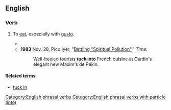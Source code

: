 ==English==

===Verb===
{{en-verb|*}}

# {{lb|en|transitive}} To [[eat]], especially with [[gusto]].
#* {{quote-text|en|year=1839|author=[[w:Charles_Dickens|Charles Dickens]]|title=Nicholas Nickleby|chapter=39|passage=If you'll just let little Wackford '''tuck into''' something fat, I'll be obliged to you.}}
#* '''1983''' Nov. 28, Pico Iyer, "[https://web.archive.org/web/20081222021147/http://www.time.com/time/magazine/article/0,9171,926379,00.html Battling "Spiritual Pollution"]," ''Time'':
#*: Well-heeled tourists '''tuck into''' French cuisine at Cardin's elegant new Maxim's de Pékin.

====Related terms====
* [[tuck in]]

[[Category:English phrasal verbs]]
[[Category:English phrasal verbs with particle (into)]]